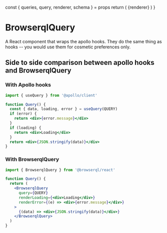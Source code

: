 
  const { queries, query, renderer, schema } = props
  return (
    <BrowserqlProvider schema={schema} queries={queries}>
      <BrowserqlQuery query={query}>{renderer}</BrowserqlQuery>
    </BrowserqlProvider>
  )
}

# BrowserqlQuery

A React component that wraps the apollo hooks. They do the same thing as hooks -- you would use them for cosmetic preferences only.

## Side to side comparison between apollo hooks and BrowserqlQuery

### With Apollo hooks

```jsx
import { useQuery } from '@apollo/client'

function Query() {
  const { data, loading, error } = useQuery(QUERY)
  if (error) {
    return <div>{error.message}</div>
  }
  if (loading) {
    return <div>Loading</div>
  }
  return <div>{JSON.stringify(data)}</div>
}
```

### With BrowserqlQuery

```jsx
import { BrowserqlQuery } from '@browserql/react'

function Query() {
  return (
    <BrowserqlQuery
      query={QUERY}
      renderLoading={<div>Loading</div>}
      renderError={(e) => <div>{error.message}</div>}
    >
      {(data) => <div>{JSON.stringify(data)}</div>}
    </BrowserqlQuery>
  )
}
```
